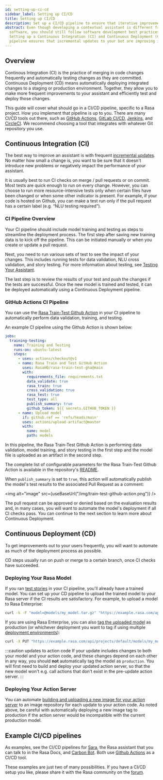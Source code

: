 ```yaml
---
id: setting-up-ci-cd
sidebar_label: Setting up CI/CD
title: Setting up CI/CD
description: Set up a CI/CD pipeline to ensure that iterative improvements to your assistant are tested and deployed with minimum manual effort
abstract: Even though developing a contextual assistant is different from developing traditional
  software, you should still follow software development best practices.
  Setting up a Continuous Integration (CI) and Continuous Deployment (CD)
  pipeline ensures that incremental updates to your bot are improving it, not harming it.
---
```


## Overview

Continous Integration (CI) is the practice of merging in code changes
frequently and automatically testing changes as they are committed. Continuous
Deployment (CD) means automatically deploying integrated changes to a staging
or production environment. Together, they allow you to make more frequent improvements
to your assistant and efficiently test and deploy those changes.

This guide will cover what should go in a CI/CD pipeline, specific to a
Rasa project. How you implement that pipeline is up to you.
There are many CI/CD tools out there, such as [GitHub Actions](https://github.com/features/actions),
[GitLab CI/CD](https://docs.gitlab.com/ee/ci/), [Jenkins](https://www.jenkins.io/doc/), and
[CircleCI](https://circleci.com/docs/). We recommend choosing a tool that integrates with
whatever Git repository you use.

## Continuous Integration (CI)

The best way to improve an assistant is with frequent [incremental updates](https://rasa.com/docs/rasa-enterprise/user-guide/fix-problems).
No matter how small a change is, you want to be sure that it doesn't introduce
new problems or negatively impact the performance of your assistant.

It is usually best to run CI checks on merge / pull requests or on commit. Most tests are
quick enough to run on every change. However, you can choose to run more
resource-intensive tests only when certain files have been changed or when some
other indicator is present. For example, if your code is hosted on Github,
you can make a test run only if the pull request has a certain label (e.g. “NLU testing required”).

### CI Pipeline Overview

Your CI pipeline should include model training and testing as steps to streamline the deployment process.
The first step after saving new training data is to kick off the pipeline. This can be initiated manually
or when you create or update a pull request.

Next, you need to run various sets of test to see the impact of your changes. This includes running
tests for data validation, NLU cross validation, and story testing. For
more information about testing, see [Testing Your Assistant](./testing-your-assistant.mdx).

The last step is to review the results of your test and push the changes if the tests are successful.
Once the new model is trained and tested, it can be deployed automatically using a Continuous
Deployment pipeline.

### GitHub Actions CI Pipeline

You can use the [Rasa Train-Test Github Action](https://github.com/RasaHQ/rasa-train-test-gha)
in your CI pipeline to automatically perform data validation, training, and testing.

An example CI pipeline using the Github Action is shown below:

```yaml
jobs:
  training-testing:
    name: Training and Testing
    runs-on: ubuntu-latest
    steps:
      - uses: actions/checkout@v1
      - name: Rasa Train and Test GitHub Action
        uses: RasaHQ/rasa-train-test-gha@main
        with:
          requirements_file: requirements.txt
          data_validate: true
          rasa_train: true
          cross_validation: true
          rasa_test: true
          test_type: all
          publish_summary: true
          github_token: ${{ secrets.GITHUB_TOKEN }}
      - name: Upload model
        if: github.ref == 'refs/heads/main'
        uses: actions/upload-artifact@master
        with:
          name: model
          path: models
```

In this pipeline, the Rasa Train-Test Github Action is performing data validation, model training, and story testing
in the first step and the model file is uploaded as an artifact in the second step.

The complete list of configurable parameters for the Rasa Train-Test Github Action is available in the repository's
[README](https://github.com/RasaHQ/rasa-train-test-gha#input-arguments).

When `publish_summary` is set to `true`, this action will automatically publish the model's test results to the associated
Pull Request as a comment:

<img alt="image" src={useBaseUrl("/img/train-test-github-action.png")} />

The pull request can be approved or denied based on the evaluation results and, in many cases, you will want to automate the model's deployment if all CI checks pass. You can continue to the next section to learn more about Continuous Deployment.


## Continuous Deployment (CD)

To get improvements out to your users frequently, you will want to automate as
much of the deployment process as possible.

CD steps usually run on push or merge to a certain branch, once CI checks have
succeeded.

### Deploying Your Rasa Model

If you ran [test stories](./testing-your-assistant.mdx) in your CI pipeline,
you'll already have a trained model. You can set up your CD pipeline to upload the trained model to your
Rasa server if the CI results are satisfactory. For example, to upload a model to Rasa Enterprise:

```bash
curl -k -F "model=@models/my_model.tar.gz" "https://example.rasa.com/api/projects/default/models?api_token={your_api_token}"
```

If you are using Rasa Enterprise, you can also [tag the uploaded model](https://rasa.com/docs/rasa-enterprise/pages/http-api/#tag/Models/paths/~1projects~1{project_id}~1models~1{model}~1tags~1{tag}/put)
as production (or whichever deployment you want to tag if using multiple [deployment environments](https://rasa.com/docs/rasa-enterprise/enterprise/deployment-environments/#)):

```bash
curl -X PUT "https://example.rasa.com/api/projects/default/models/my_model/tags/production"
```

:::caution updates to action code
If your update includes changes to both your model and your action
code, and these changes depend on each other in any way, you should **not**
automatically tag the model as `production`. You will first need to build and
deploy your updated action server, so that the new model won't e.g. call
actions that don't exist in the pre-update action server.
:::


### Deploying Your Action Server

You can automate
[building and uploading a new image for your action server](https://rasa.com/docs/action-server/deploy-action-server#building-an-action-server-image)
to an image repository for each
update to your action code. As noted above, be careful with
automatically deploying a new image tag to production if the action server
would be incompatible with the current production model.

## Example CI/CD pipelines

As examples, see the CI/CD pipelines for
[Sara](https://github.com/RasaHQ/rasa-demo/blob/main/.github/workflows/continuous_integration.yml),
the Rasa assistant that you can talk to in the Rasa Docs, and
[Carbon Bot](https://github.com/RasaHQ/carbon-bot/blob/master/.github/workflows/model_ci.yml).
Both use [Github Actions](https://github.com/features/actions) as a CI/CD tool.

These examples are just two of many possibilities. If you have a CI/CD setup you like, please
share it with the Rasa community on the [forum](https://forum.rasa.com).
